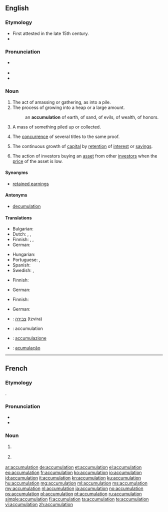 ==English==

===Etymology===
* First attested in the late 15th century.
* {{suffix|accumulate|tion}}

===Pronunciation===
* {{a|US}} {{IPA|/ə.ˌkjum.jə.ˈle.ʃən/}}
* {{audio|en-us-accumulation.ogg|Audio (US)}}
* {{rhymes|eɪʃən}}

===Noun===
{{en-noun}}

# The act of amassing or gathering, as into a pile.
# The process of growing into a heap or a large amount.
#: an '''accumulation''' of earth, of sand, of evils, of wealth, of honors.
# A mass of something piled up or collected.
# {{legal}} The [[concurrence]] of several titles to the same proof.
# {{accounting}} The continuous growth of [[capital]] by [[retention]] of [[interest]] or [[savings]].
# {{context|finance}} The action of investors buying an [[asset]] from other [[investor]]s when the [[price]] of the asset is low.

====Synonyms====
* {{sense|accounting}} [[retained earnings]]

====Antonyms====
* [[decumulation]]

====Translations====
{{trans-top|act of accumulating, the state of being accumulated}}
* Bulgarian: {{t+|bg|натрупване}}
* Dutch: {{t+|nl|accumulatie|f}}, {{t-|nl|opstapeling|f}}, {{t-|nl|opeenhoping|f}}
* Finnish: {{t-|fi|kertyminen}}, {{t-|fi|kasaantuminen}}, {{t+|fi|akkumulaatio}}
* German: {{t+|de|Anhäufung|f}}
{{trans-mid}}
* Hungarian: {{t+|hu|felhalmozás}}
* Portuguese: {{t+|pt|acumulação|f}}, {{t+|pt|acúmulo|m}}
* Spanish: {{t+|es|acumulación|f}}
* Swedish: {{t+|sv|ackumulation}}, {{t-|sv|ackumulering}}
{{trans-bottom}}

{{trans-top|concurrence of several titles to the same proof}}
* Finnish: {{t+|fi|konkurrenssi}}
{{trans-mid}}
* German: {{t+|de|Konkurrenz|f}}
{{trans-bottom}}

{{trans-top|continuous growth of capital by retention of interest or savings}}
* Finnish: {{t-|fi|karttuminen}}
{{trans-mid}}
* German: {{t+|de|Anhäufung|f}}
{{trans-bottom}}

{{checktrans-top}}
* {{ttbc|he}}: [[צבירה]] (tzvira) {{f}}
* {{ttbc|ia}}: accumulation
* {{ttbc|it}}: [[accumulazione]]
* {{ttbc|pt}}: [[acumulação]]
{{trans-bottom}}

----

==French==

===Etymology===
{{etyl|la|fr}} {{term|accumulatio|lang=la}}.

===Pronunciation===
* {{IPA|/a.ky.my.la.sjɔ̃/|lang=fr}}
* {{audio|Fr-accumulation.ogg|Audio}}

===Noun===
{{fr-noun|f}}

# {{l/en|accumulation}} {{gloss|action of accumulating}}
# {{l/en|accumulation}} {{gloss|result of accumulating}}

[[ar:accumulation]]
[[de:accumulation]]
[[et:accumulation]]
[[el:accumulation]]
[[eo:accumulation]]
[[fr:accumulation]]
[[ko:accumulation]]
[[io:accumulation]]
[[id:accumulation]]
[[it:accumulation]]
[[kn:accumulation]]
[[ku:accumulation]]
[[hu:accumulation]]
[[mg:accumulation]]
[[ml:accumulation]]
[[ms:accumulation]]
[[my:accumulation]]
[[nl:accumulation]]
[[ja:accumulation]]
[[no:accumulation]]
[[ps:accumulation]]
[[pl:accumulation]]
[[pt:accumulation]]
[[ru:accumulation]]
[[simple:accumulation]]
[[fi:accumulation]]
[[ta:accumulation]]
[[te:accumulation]]
[[vi:accumulation]]
[[zh:accumulation]]